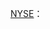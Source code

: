 [[纽约证券交易所|NYSE]]：{{{1}}}<noinclude>{{doc|content=

==Usage==
Same as {{Tlx|NYSE}} but does not create external link to the NYSE web site.

==See also==
* {{Tlx|NYSE}}
* {{Tlx|NASDAQ was}}

<!-- Categories and interwikis go here: -->
[[Category:Ticker symbol templates - no link]]

}}</noinclude><includeonly>[[Category:纽约证券交易所已除牌公司|{{{1}}}]]</includeonly>